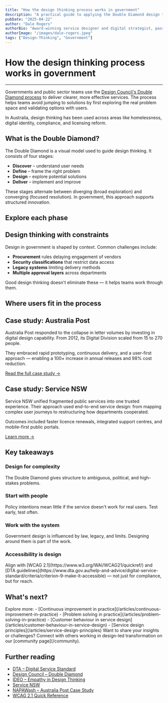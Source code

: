 ```yaml
---
title: "How the design thinking process works in government"
description: "A practical guide to applying the Double Diamond design thinking process in Australian government and public sector organisations, with real-world case studies, tips, and accessible best practices."
pubDate: "2025-04-22"
author: "Dale Rogers"
authorBio: "Award-winning service designer and digital strategist, passionate about accessible, user-centred public services and continuous improvement in the Australian public sector."
authorImage: "/images/dale-rogers.jpeg"
tags: ["Design-Thinking", "Government"]
---
```



# How the design thinking process works in government

<div class="my-14 py-2"><hr /></div>

<ImageWithCaption
  src="https://images.unsplash.com/photo-1506744038136-46273834b3fb?auto=format&fit=crop&w=800&q=80"
  alt="Double Diamond process diagram"
  caption="The Double Diamond process, as used in government service design."
  class="mb-8"
/>

Governments and public sector teams use the [Design Council's Double Diamond process](https://www.designcouncil.org.uk/our-resources/the-double-diamond/history-of-the-double-diamond/) to deliver clearer, more effective services. The process helps teams avoid jumping to solutions by first exploring the real problem space and validating options with users.

In Australia, design thinking has been used across areas like homelessness, digital identity, compliance, and licensing reform.

<div class="my-10"></div>

## What is the Double Diamond?

The Double Diamond is a visual model used to guide design thinking. It consists of four stages:

- **Discover** – understand user needs
- **Define** – frame the right problem
- **Design** – explore potential solutions
- **Deliver** – implement and improve

These stages alternate between diverging (broad exploration) and converging (focused resolution). In government, this approach supports structured innovation.

<div class="my-10"></div>

## Explore each phase

<DiamondExplorer client:load />

<div class="my-10"></div>

## Design thinking with constraints

Design in government is shaped by context. Common challenges include:

- **Procurement** rules delaying engagement of vendors
- **Security classifications** that restrict data access
- **Legacy systems** limiting delivery methods
- **Multiple approval layers** across departments

Good design thinking doesn't eliminate these — it helps teams work through them.

<div class="my-10"></div>

## Where users fit in the process

<Table
  caption="User engagement across the Double Diamond stages"
  headers={["Stage", "User Involvement"]}
  rows={[
    ["Discover", "Listening and observing: interviews, surveys, field visits"],
    ["Define", "Sense-checking insights and validating problem framing"],
    ["Design", "Prototyping and usability testing with target users"],
    ["Deliver", "Piloting and feedback during live rollout"],
  ]}
/>

<div class="my-10"></div>

## Case study: Australia Post

<Card title="Australia Post's Digital Reinvention" class="border-l-4 border-primary-green bg-primary-green/10 dark:bg-primary-green/20 my-8">
Australia Post responded to the collapse in letter volumes by investing in digital design capability. From 2012, its Digital Division scaled from 15 to 270 people.

They embraced rapid prototyping, continuous delivery, and a user-first approach — enabling a 100× increase in annual releases and 98% cost reduction.

[Read the full case study →](https://napawash.org/grand-challenges-blog/australia-post-case-study)

</Card>

<div class="my-10"></div>

## Case study: Service NSW

<Card title="Service NSW: Simplifying Government" class="border-l-4 border-primary-orange bg-primary-orange/10 dark:bg-primary-orange/20 my-8">
Service NSW unified fragmented public services into one trusted experience. Their approach used end-to-end service design: from mapping complex user journeys to restructuring how departments cooperated.

Outcomes included faster licence renewals, integrated support centres, and mobile-first public portals.

[Learn more →](https://www.nsw.gov.au/customer-service)

</Card>

<div class="my-10"></div>

## Key takeaways

<div class="grid grid-cols-1 md:grid-cols-2 gap-6 mb-8">
  <Card>
    <div class="flex items-center gap-3 mb-4">
      <Icon name="squares-2x2" class="w-10 h-10 text-primary" />
      <h3 class="heading-3 m-0">Design for complexity</h3>
    </div>
    The Double Diamond gives structure to ambiguous, political, and high-stakes problems.
  </Card>

  <Card>
    <div class="flex items-center gap-3 mb-4">
      <Icon name="users" class="w-10 h-10 text-primary" />
      <h3 class="heading-3 m-0">Start with people</h3>
    </div>
    Policy intentions mean little if the service doesn't work for real users. Test early, test often.
  </Card>

  <Card>
    <div class="flex items-center gap-3 mb-4">
      <Icon name="flag" class="w-10 h-10 text-primary" />
      <h3 class="heading-3 m-0">Work with the system</h3>
    </div>
    Government design is influenced by law, legacy, and limits. Designing around them is part of the work.
  </Card>

  <Card>
    <div class="flex items-center gap-3 mb-4">
      <Icon name="accessibility" class="w-10 h-10 text-primary" />
      <h3 class="heading-3 m-0">Accessibility is design</h3>
    </div>
    Align with [WCAG 2.1](https://www.w3.org/WAI/WCAG21/quickref/) and [DTA guidelines](https://www.dta.gov.au/help-and-advice/digital-service-standard/criteria/criterion-9-make-it-accessible) — not just for compliance, but for reach.
  </Card>
</div>

<div class="my-10"></div>

## What's next?

<Card title="Keep learning" icon="academic-cap" class="mb-8">
Explore more:
- [Continuous improvement in practice](/articles/continuous-improvement-in-practice)
- [Problem solving in practice](/articles/problem-solving-in-practice)
- [Customer behaviour in service design](/articles/customer-behaviour-in-service-design)
- [Service design principles](/articles/service-design-principles)
</Card>

<Card title="Join the discussion" icon="users" class="mb-8">
Want to share your insights or challenges? Connect with others working in design-led transformation on our [community page](/community).
</Card>

<div class="my-10"></div>

## Further reading

- [DTA – Digital Service Standard](https://www.dta.gov.au/help-and-advice/digital-service-standard)
- [Design Council – Double Diamond](https://www.designcouncil.org.uk/our-resources/the-double-diamond/history-of-the-double-diamond/)
- [IDEO – Empathy in Design Thinking](https://www.ideou.com/blogs/inspiration/empathy-in-design-thinking)
- [Service NSW](https://www.nsw.gov.au/customer-service)
- [NAPAWash – Australia Post Case Study](https://napawash.org/grand-challenges-blog/australia-post-case-study)
- [WCAG 2.1 Quick Reference](https://www.w3.org/WAI/WCAG21/quickref/)
